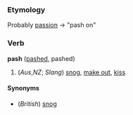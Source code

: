 ===Etymology===
Probably [[passion]] -> "pash on"

===Verb===
'''pash''' ([[pashed]], pashed)

#(''Aus'',''NZ''; ''Slang'') [[snog]], [[make out]], [[kiss]]

====Synonyms====
*(''British'') [[snog]]